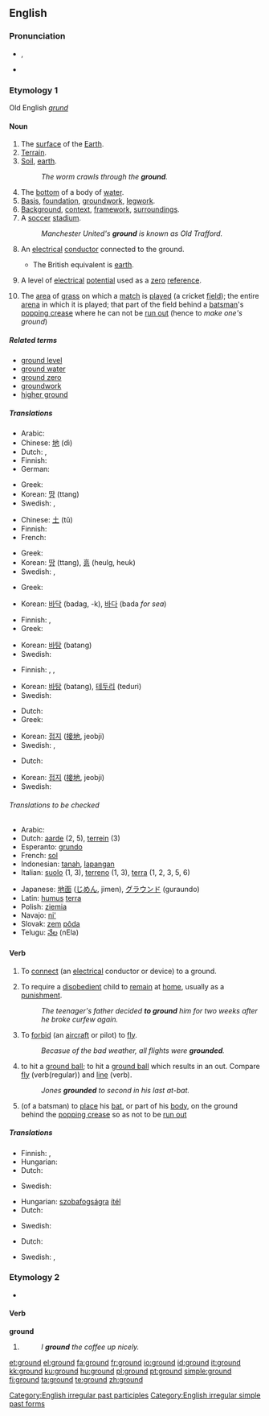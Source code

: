 ==English==

{{rank|followed|fear|evening|428|ground|understand|fine|law}}
{{wikipedia}}

===Pronunciation===
* {{IPA|/'gɹaʊnd/}}, {{SAMPA|/"graUnd/}}
* {{audio|en-us-ground.ogg|Audio (US)}}

===Etymology 1===
Old English ''[[grund]]''

====Noun====
{{en-noun}}

# The [[surface]] of the [[Earth]].
# [[terrain|Terrain]].
# [[soil|Soil]], [[earth]].
#: ''The worm crawls through the '''ground'''.''
# The [[bottom]] of a body of [[water]].
# [[basis|Basis]], [[foundation]], [[groundwork]], [[legwork]].
# [[background|Background]], [[context]], [[framework]], [[surrounding]]s.
# A [[soccer]] [[stadium]].
#: ''Manchester United's '''ground''' is known as Old Trafford.''
# {{US}} An [[electrical]] [[conductor]] connected to the ground.
#* The British equivalent is [[earth]].
# {{US}} A level of [[electrical]] [[potential]] used as a [[zero]] [[reference]].
# {{cricket}} The [[area]] of [[grass]] on which a [[match]] is [[played]] (a cricket [[field]]); the entire [[arena]] in which it is played; that part of the field behind a [[batsman]]'s [[popping crease]] where he can not be [[run out]] (hence to ''make one's ground'')

=====Related terms=====
* [[ground level]]
* [[ground water]]
* [[ground zero]]
* [[groundwork]]
* [[higher ground]]

=====Translations=====
{{trans-top|The surface of the Earth}}
* Arabic: {{Arab|[[أرض]]}} {{IPAchar|(’arɖ)}} {{f}}
* Chinese: [[地]] (dì)
* Dutch: {{t+|nl|grond|m}}, {{t+|nl|bodem|m}}
* Finnish: {{t-|fi|maanpinta}}
* German: {{t-|de|Erdboden|m}}
{{trans-mid}}
* Greek: {{t+|el|έδαφος|n|sc=Grek}}
* Korean: [[땅]] (ttang)
* Swedish: {{t-|sv|backe|c}}, {{t+|sv|mark|c}}
{{trans-bottom}}

{{trans-top|Soil, earth}}
* Chinese: [[土]] (tǔ)
* Finnish: {{t-|fi|maaperä}}
* French: {{t+|fr|terre|f}}
{{trans-mid}}
* Greek: {{t+|el|έδαφος|n|sc=Grek}}
* Korean: [[땅]] (ttang), [[흙]] (heulg, heuk)
* Swedish: {{t+|sv|jord|c}}, {{t+|sv|mark|c}}
{{trans-bottom}}

{{trans-top|The bottom of a body of water}}
* Greek: {{t-|el|βυθός|m|sc=Grek}}
{{trans-mid}}
* Korean: [[바닥]] (badag, -k), [[바다]] (bada ''for sea'')
{{trans-bottom}}

{{trans-top|Basis, foundation, groundwork}}
* Finnish: {{t-|fi|peruste}}, {{t+|fi|syy}}
* Greek: {{t+|el|έδαφος|n|sc=Grek}}
{{trans-mid}}
* Korean: [[바탕]] (batang)
* Swedish: {{t+|sv|grund|c}}
{{trans-bottom}}

{{trans-top|Background, context, framework, surroundings}}
* Finnish: {{t-|fi|puitteet|p}}, {{t-|fi|kehys|s}}, {{t-|fi|runko|s}}
{{trans-mid}}
* Korean: [[바탕]] (batang), [[테두리]] (teduri)
* Swedish: {{t-|sv|bakgrund|c}}
{{trans-bottom}}

{{trans-top|Electrical conductor connected to point of zero potential}}
* Dutch: {{t-|nl|aarding|f}}
* Greek: {{t-|el|γείωση|f|sc=Grek}}
{{trans-mid}}
* Korean: [[접지]] ([[接]][[地]], jeobji)
* Swedish: {{t+|sv|jord|c}}, {{t-|sv|jordledare|c}}
{{trans-bottom}}

{{trans-top|Electrical point of zero potential}}
* Dutch: {{t-|nl|neuter|m}}
{{trans-mid}}
* Korean: [[접지]] ([[接]][[地]], jeobji)
* Swedish: {{t+|sv|jord|c}}
{{trans-bottom}}

======Translations to be checked======
{{trans-top|Translations to be checked}}
* Arabic: {{Arab|[[ارض|أرض]]}} {{IPAchar|(’arɖ)}} {{f}}
* Dutch: [[aarde]] {{f}} (2, 5), [[terrein]] {{n}} (3)
* Esperanto: [[grundo]]
* French: [[sol]] {{m}}
* Indonesian: [[tanah]], [[lapang|lapangan]]
* Italian: [[suolo]] {{m}} (1, 3), [[terreno]] {{m}} (1, 3), [[terra]] {{f}} (1, 2, 3, 5, 6)
{{trans-mid}}
* Japanese: [[地面]] ([[じめん]], jimen), [[グラウンド]] (guraundo)
* Latin: [[humus]] {{f}} [[terra]] {{f}}
* Polish: [[ziemia]] {{f}}
* Navajo: [[ni']]
* Slovak: [[zem]] [[pôda]]
* Telugu: [[నేల]] (nEla)
{{trans-bottom}}

====Verb====
{{en-verb}}

# To [[connect]] (an [[electrical]] conductor or device) to a ground.
# {{transitive}} To require a [[disobedient]] child to [[remain]] at [[home]], usually as a [[punishment]].
#: ''The teenager's father decided '''to ground''' him for two weeks after he broke curfew again.''
# {{transitive}} To [[forbid]] (an [[aircraft]] or pilot) to [[fly]].
#: ''Becasue of the bad weather, all flights were '''grounded'''.''
# {{baseball}} to hit a [[ground ball]]; to hit a [[ground ball]] which results in an out.  Compare [[fly]] (verb(regular)) and [[line]] (verb).
#: ''Jones '''grounded''' to second in his last at-bat.''
# {{cricket}} (of a batsman) to [[place]] his [[bat]], or part of his [[body]], on the ground behind the [[popping crease]] so as not to be [[run out]]

=====Translations=====
{{trans-top|To connect an electrical conductor}}
* Finnish: {{t-|fi|maattaa}}, {{t-|fi|maadoittaa}}
* Hungarian: {{t-|hu|leföldel}}
* Dutch: {{t-|nl|aarden}}
{{trans-mid}}
* Swedish: {{t-|sv|jorda}}
{{trans-bottom}}

{{trans-top|To require a child to remain at home}}
* Hungarian: [[szobafogság]]ra [[ítél]]
* Dutch: {{t-|nl|huisarrest geven}}
{{trans-mid}}
* Swedish: {{t-|sv|ge husarrest}}
{{trans-bottom}}

{{trans-top|To forbid an aircraft or pilot to fly}}
* Dutch: {{t-|nl|vliegverbod opleggen}}
{{trans-mid}}
* Swedish: {{t|sv|belägga med flygförbud}}, {{t-|sv|ställa på marken}}
{{trans-bottom}}

===Etymology 2===
* {{inflected form of|grind}}

====Verb====
'''ground'''

# {{past of|[[grind]]}}
#: ''I '''ground''' the coffee up nicely.''

<!--this belongs on the page for "grind"=====Translations to be checked=====
{{checktrans}}
* Dutch: [[maalde]], [[maalden]], [[gemalen]]
* French: [[moulu]]
* Igbo:[[ala]]-->

[[Category:English irregular past participles]]
[[Category:English irregular simple past forms]]

[[et:ground]]
[[el:ground]]
[[fa:ground]]
[[fr:ground]]
[[io:ground]]
[[id:ground]]
[[it:ground]]
[[kk:ground]]
[[ku:ground]]
[[hu:ground]]
[[pl:ground]]
[[pt:ground]]
[[simple:ground]]
[[fi:ground]]
[[ta:ground]]
[[te:ground]]
[[zh:ground]]